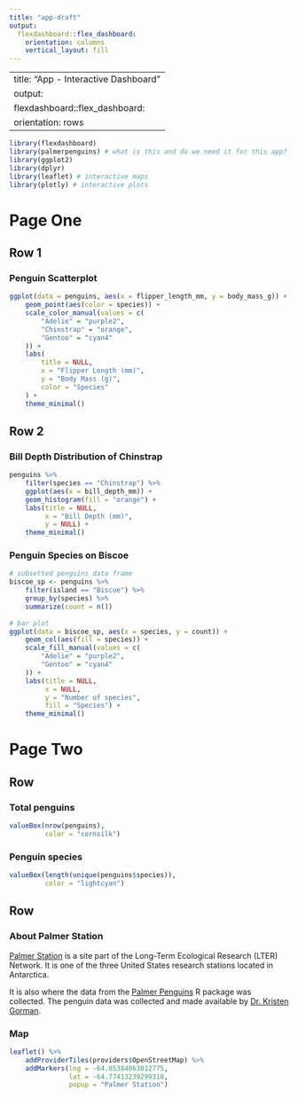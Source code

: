 ```yaml
---
title: "app-draft"
output: 
  flexdashboard::flex_dashboard:
    orientation: columns
    vertical_layout: fill
---
```


---
title: "App - Interactive Dashboard"
output: 
  flexdashboard::flex_dashboard:
    orientation: rows
---

```r
library(flexdashboard)
library(palmerpenguins) # what is this and do we need it for this app?
library(ggplot2)
library(dplyr)
library(leaflet) # interactive maps
library(plotly) # interactive plots
```

Page One
=======================================================================

Row 1 {data-height=600}
-----------------------------------------------------------------------

<!--When we use the orientation "rows" we specify each row using "Row".
    To adjust the size of the row use the attribute {data-height=xxx}-->

### Penguin Scatterplot

```r
ggplot(data = penguins, aes(x = flipper_length_mm, y = body_mass_g)) +
    geom_point(aes(color = species)) +
    scale_color_manual(values = c(
        "Adelie" = "purple2",
        "Chinstrap" = "orange",
        "Gentoo" = "cyan4"
    )) +
    labs(
        title = NULL,
        x = "Flipper Length (mm)",
        y = "Body Mass (g)",
        color = "Species"
    ) +
    theme_minimal()
```

Row 2
-----------------------------------------------------------------------

### Bill Depth Distribution of Chinstrap 

```r
penguins %>%
    filter(species == "Chinstrap") %>%
    ggplot(aes(x = bill_depth_mm)) +
    geom_histogram(fill = "orange") +
    labs(title = NULL,
         x = "Bill Depth (mm)",
         y = NULL) +
    theme_minimal()
```

### Penguin Species on Biscoe

```r
# subsetted penguins data frame
biscoe_sp <- penguins %>% 
    filter(island == "Biscoe") %>% 
    group_by(species) %>% 
    summarize(count = n())
    
# bar plot 
ggplot(data = biscoe_sp, aes(x = species, y = count)) +
    geom_col(aes(fill = species)) +
    scale_fill_manual(values = c(
        "Adelie" = "purple2",
        "Gentoo" = "cyan4"
    )) +
    labs(title = NULL,
         x = NULL,
         y = "Number of species",
         fill = "Species") +
    theme_minimal() 
```

Page Two
===

<!--To create a new Page or a new Row (or Column), you only need a minimum
    of three `===` (equal signs) or `---` (dashes). OR you can use a level-one     header (new Page) `#` or level-two header (new Row or Column) `##` 
    from Markdown syntax -->
    
Row {data-height=50}
---

### Total penguins

```r
valueBox(nrow(penguins), 
         color = "cornsilk")
```

### Penguin species

```r
valueBox(length(unique(penguins$species)), 
         color = "lightcyan")
```

<!-- fa = Font Awesome. You can explore free and paid font awesome icons at
    https://fontawesome.com/ -->

Row 
---

### About Palmer Station {data-width=150}

<!--To change the size of an individual component within a row (or column)
    use either {data-width} or {data-height}-->

[Palmer Station](https://pallter.marine.rutgers.edu/) is a site part of the Long-Term Ecological Research (LTER) Network. It is one of the three United States research stations located in Antarctica. 

It is also where the data from the [Palmer Penguins](https://allisonhorst.github.io/palmerpenguins/) R package was collected. The penguin data was collected and made available by [Dr. Kristen Gorman](https://www.uaf.edu/cfos/people/faculty/detail/kristen-gorman.php).

### Map

```r
leaflet() %>%
    addProviderTiles(providers$OpenStreetMap) %>% 
    addMarkers(lng = -64.05384063012775,
               lat = -64.77413239299318,
               popup = "Palmer Station")
```
